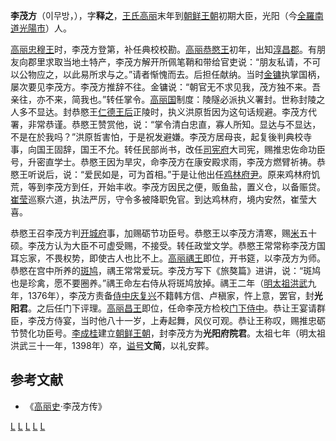 '''李茂方'''（이무방，{{bd|1319年||1398年||}}），字'''释之'''，[[王氏高丽|王氏高丽]]末年到[[朝鲜王朝|朝鲜王朝]]初期大臣，光阳（今[[全羅南道|全羅南道]][[光陽市|光陽市]]）人。

[[高丽忠穆王|高丽忠穆王]]时，李茂方登第，补任典校校勘。[[高丽恭愍王|高丽恭愍王]]初年，出知[[淳昌郡|淳昌郡]]。有朋友向郡里求取当地土特产，李茂方解开所佩笔鞘和带给官吏说：“朋友私请，不可以公物应之，以此易所求与之。”请者惭愧而去。后担任献纳。当时[[金镛|金镛]]执掌国柄，屡次要见李茂方。李茂方推辞不往。金镛说：“朝官无不求见我，茂方独不来。吾亲往，亦不来，简我也。”转任掌令。[[高丽国|高丽国]]制度：陵隧必派执义署封。世称封陵之人多不显达。封恭愍王[[仁德王后|仁德王后]]正陵时，执义洪原哲因为这句话规避。李茂方代署，非常恭谨。恭愍王赞赏他，说：“掌令清白忠直，寡人所知。显达与不显达，不是在於我吗？”洪原哲害怕，于是祝发避嫌。李茂方居母丧，起复後判典校寺事，向国王固辞，国王不允。转任民部尚书，改任[[司宪府|司宪府]]大司宪，赐推忠佐命功臣号，升密直学士。恭愍王因为旱灾，命李茂方在康安殿求雨，李茂方燃臂祈祷。恭愍王听说后，说：“爱民如是，可为首相。”于是让他出任[[雞林_(慶州市)|鸡林]][[府尹|府尹]]。原来鸡林府饥荒，等到李茂方到任，开始丰收。李茂方因民之便，贩鱼盐，置义仓，以备赈贷。[[崔莹|崔莹]]巡察六道，执法严厉，守令多被降职免官。到达鸡林府，境内安然，崔莹大喜。

恭愍王召李茂方判[[开城府|开城府]]事，加赐砺节功臣号。恭愍王以李茂方清寒，赐[[稻|米]]五十硕。李茂方认为大臣不可虚受赐，不接受。转任政堂文学。恭愍王常常称李茂方国耳忘家，不畏权势，即使古人也比不上。[[高丽禑王|高丽禑王]]即位，开书筵，以李茂方为师。恭愍在宫中所养的[[斑鸠|斑鸠]]，禑王常常爱玩。李茂方写下《旅獒篇》进讲，说：“斑鸠也是珍禽，愿不要圈养。”禑王命左右侍从将斑鸠放掉。禑王二年（[[明太祖|明太祖]][[洪武|洪武]]九年，1376年），李茂方责备[[侍中|侍中]][[庆复兴|庆复兴]]不籍韩方信、卢稹家，忤上意，罢官，封'''光阳君'''。之后任门下评理。[[高丽昌王|高丽昌王]]即位，任命李茂方检校[[门下侍中|门下侍中]]。恭让王宴请群臣，李茂方侍宴，当时他八十一岁，上寿起舞，风仪可观。恭让王称叹，赐推忠砺节赞化功臣号。[[李成桂|李成桂]]建立[[朝鲜王朝|朝鲜王朝]]，封李茂方为'''光阳府院君'''。太祖七年（明太祖洪武三十一年，1398年）卒，[[谥号|谥号]]'''文简'''，以礼安葬。
==参考文献==
* 《[[高丽史|高丽史]]·李茂方传》
[[分类:高丽政治人物|L]]
[[分类:谥文简|L]]
[[分类:朝鲜王朝政治人物|L]]
[[分类:全羅南道出身人物|L]]
[[分类:李姓|L]]